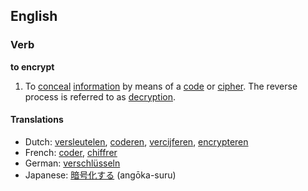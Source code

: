 ==English==
===Verb===
'''to encrypt'''
#To [[conceal]] [[information]] by means of a [[code]] or [[cipher]]. The reverse process is referred to as [[decryption]].
====Translations====
*Dutch: [[versleutelen]], [[coderen]], [[vercijferen]], [[encrypteren]]
*French: [[coder]], [[chiffrer]]
*German: [[verschlüsseln]]
*Japanese: [[暗号化する]] (angōka-suru)